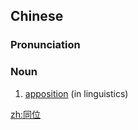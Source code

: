 ==Chinese==
{{zh-forms}}

===Pronunciation===
{{zh-pron
|m=tóngwèi
|c=tung4 wai6
|cat=n
}}

===Noun===
{{zh-noun}}

# [[apposition]] (in linguistics)

{{zh-cat|Linguistics}}

[[zh:同位]]